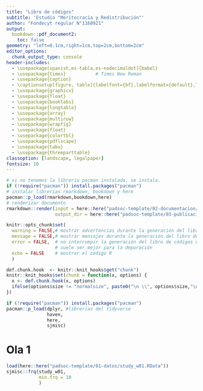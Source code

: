 ```yaml
---
title: "Libro de códigos"
subtitle: 'Estudio "Meritocracia y Redistribución"'
author: "Fondecyt regular N°1160921"
output: 
  bookdown::pdf_document2:
    toc: false  
geometry: "left=0.1cm,right=1cm,top=2cm,bottom=2cm"      
editor_options: 
  chunk_output_type: console
header-includes:
  - \usepackage[spanish,es-tabla,es-nodecimaldot]{babel}
  - \usepackage{times}           # Times New Roman
  - \usepackage{caption}
  - \captionsetup[figure, table]{labelfont={bf},labelformat={default},labelsep=period}
  - \usepackage{graphicx}
  - \usepackage{float}
  - \usepackage{booktabs}
  - \usepackage{longtable}
  - \usepackage{array}
  - \usepackage{multirow}
  - \usepackage{wrapfig}
  - \usepackage{float}
  - \usepackage{colortbl}
  - \usepackage{pdflscape}
  - \usepackage{tabu}
  - \usepackage{threeparttable}
classoption: [landscape, legalpaper]
fontsize: 10
---
```


```r
# si no tenemos la librería pacman instalada, se instala.
if (!require("pacman")) install.packages("pacman") 
# instalar librerias rmarkdown, bookdown y here 
pacman::p_load(rmarkdown,bookdown,here)
# renderizar documento
rmarkdown::render(input = here::here("padsoc-template/02-documentacion/libro-codigo.Rmd"),
                  output_dir = here::here("padsoc-template/03-publicacion"))
```

```r
knitr::opts_chunk$set(
  warning = FALSE,# mostrar advertencias durante la generación del libro de códigos
  message = FALSE,# mostrar mensajes durante la generación del libro de códigos
  error = FALSE,  # no interrumpir la generación del libro de códigos en caso de errores,
                  # suele ser mejor para la depuración
  echo = FALSE    # mostrar el código R
  )

def.chunk.hook  <- knitr::knit_hooks$get("chunk")
knitr::knit_hooks$set(chunk = function(x, options) {
  x <- def.chunk.hook(x, options)
  ifelse(options$size != "normalsize", paste0("\n \\", options$size,"\n\n", x, "\n\n \\normalsize"), x)
})
```

```r
if (!require("pacman")) install.packages("pacman") 
pacman::p_load(dplyr, #librerias del tidyverse
               haven,
               here,
               sjmisc) 
```

# Ola 1

```r
load(here::here("padsoc-template/01-datos/study_w01.RData"))
sjmisc::frq(study_w01,
            min.frq = 10
            )
```


